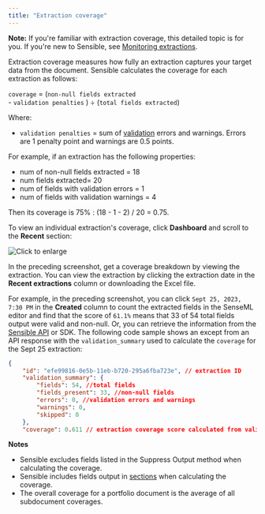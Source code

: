 ```yaml
---
title: "Extraction coverage"
---
```


**Note:** If you're familiar with extraction coverage, this detailed topic is for you. If you're new to Sensible, see [Monitoring extractions](/best-practices/monitoring-extractions).

Extraction coverage measures how fully an extraction captures your target data from the document. Sensible calculates the coverage for each extraction as follows:

`coverage` \= (`non-null fields extracted` <br/>\- `validation penalties` ) ÷ (`total fields extracted`) 

Where:

* `validation penalties` \= sum of [validation](/best-practices/validating-extractions) errors and warnings. Errors are 1 penalty point and warnings are 0.5 points.

For example, if an extraction has the following properties:

* num of non-null fields extracted = 18
* num fields extracted= 20
* num of fields with validation errors = 1
* num of fields with validation warnings = 4

Then its coverage is 75% : (18 - 1 - 2) / 20 = 0.75\. 

To view an individual extraction's coverage, click **Dashboard** and scroll to the **Recent** section:

![Click to enlarge](/images/dashboard_coverage_1.png)

In the preceding screenshot, get a coverage breakdown by viewing the extraction. You can view the extraction by clicking the extraction date in the **Recent extractions** column or downloading the Excel file.

For example, in the preceding screenshot, you can click `Sept 25, 2023, 7:30 PM` in the **Created** column to count the extracted fields in the SenseML editor and find that the score of `61.1%` means that 33 of 54 total fields output were valid and non-null. Or, you can retrieve the information from the [Sensible API](/reference/retrieving-results) or SDK. The following code sample shows an except from an API response with the `validation_summary` used to calculate the `coverage` for the Sept 25 extraction:

```JSON JSON 
{
	"id": "efe99816-0e5b-11eb-b720-295a6fba723e", // extraction ID
	"validation_summary": {
		"fields": 54, //total fields
		"fields_present": 33, //non-null fields
		"errors": 0, //validation errors and warnings
		"warnings": 0,
		"skipped": 0
	},
	"coverage": 0.611 // extraction coverage score calculated from validation_summary
```
**Notes**

* Sensible excludes fields listed in the Suppress Output method when calculating the coverage.
* Sensible includes fields output in [sections](/senseml-reference/sections/overview) when calculating the coverage.
* The overall coverage for a portfolio document is the average of all subdocument coverages.